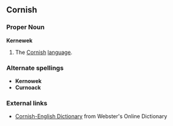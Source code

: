 ==Cornish==
===Proper Noun===
'''Kernewek'''
# The [[Cornish]] [[language]].
===Alternate spellings===
* '''Kernowek'''
* '''Curnoack'''
===External links===
* [http://www.websters-online-dictionary.org/definition/Cornish-english/ Cornish-English Dictionary] from Webster's Online Dictionary